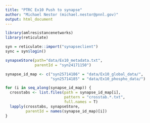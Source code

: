 ```yaml
---
title: "PTRC Ex10 Push to synapse"
author: "Michael Nestor (michael.nestor@pnnl.gov)"
output: html_document
---
```


```r
library(amlresistancenetworks)
library(reticulate)

syn = reticulate::import("synapseclient")
sync = syn$login()
```

```r
synapseStore(path="data/Ex10_metadata.txt",
             parentId = "syn24171150")
```

```r
synapse_id_map <- c("syn25714186" = "data/Ex10_global_data/",
                    "syn25714185" = "data/Ex10_phospho_data/")

for (i in seq_along(synapse_id_map)) {
  crosstabs <- list.files(path = synapse_id_map[i],
                          pattern = "crosstab.*.txt",
                          full.names = T)
  lapply(crosstabs, synapseStore,
         parentId = names(synapse_id_map)[i])
}
```

